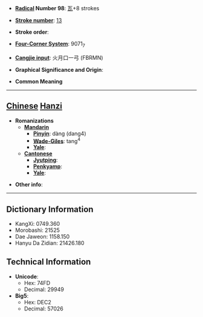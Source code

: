 * '''[[Wiktionary:Chinese radical index| Radical]] Number 98''': [[Wiktionary:Chinese radical index 瓦|瓦]]+8 strokes

* '''[[Wiktionary:Chinese total strokes index|Stroke number]]''': [[Wiktionary:Chinese total strokes index 13|13]]

* '''Stroke order''': 

* '''[[Wiktionary:Chinese four corner index|Four-Corner System]]''': 9071<sub>7</sub>

* '''[[Wiktionary:Chinese Cangjie index|Cangjie input]]''': 火月口一弓 (FBRMN)

* '''Graphical Significance and Origin''': 

* '''Common Meaning'''

----

== [[Chinese]] [[Hanzi]] ==

* '''Romanizations'''
** '''[[Mandarin]]'''
*** '''[[Pinyin]]''': dàng (dang4)
*** '''[[Wade-Giles]]''': tang<sup>4</sup>
*** '''[[Yale]]''': 
** '''[[Cantonese]]'''
*** '''[[Jyutping]]''':
*** '''[[Penkyamp]]''': 
*** '''[[Yale]]''': 

* '''Other info''': 

----

== Dictionary Information ==

* KangXi: 0749.360
* Morobashi: 21525
* Dae Jaweon: 1158.150
* Hanyu Da Zidian: 21426.180

== Technical Information ==

* '''Unicode''':
** Hex: 74FD
** Decimal: 29949
* '''Big5''':
** Hex: DEC2
** Decimal: 57026